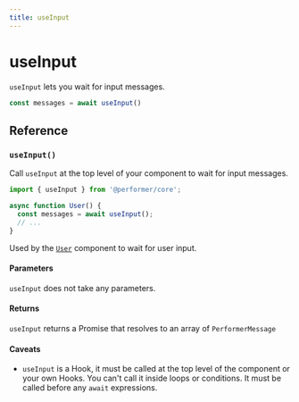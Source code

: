 ```yaml
---
title: useInput
---
```


# useInput

`useInput` lets you wait for input messages.

```js
const messages = await useInput()
```

## Reference

### `useInput()`

Call `useInput` at the top level of your component to wait for input messages.

```js
import { useInput } from '@performer/core';

async function User() {
  const messages = await useInput();
  // ...
}
```

Used by the [`User`](/components/User) component to wait for user input.

#### Parameters

`useInput` does not take any parameters.

#### Returns

`useInput` returns a Promise that resolves to an array of `PerformerMessage`

#### Caveats

- `useInput` is a Hook, it must be called at the top level of the component or your own Hooks. You can't call it inside loops or conditions. It must be called before any `await` expressions.
